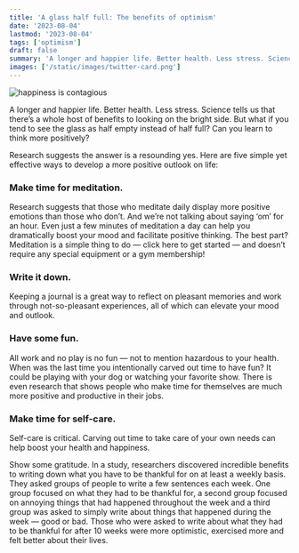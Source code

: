 ```yaml
---
title: 'A glass half full: The benefits of optimism'
date: '2023-08-04'
lastmod: '2023-08-04'
tags: ['optimism']
draft: false
summary: 'A longer and happier life. Better health. Less stress. Science tells us that there’s a whole host of benefits to looking on the bright side. But what if you tend to see the glass as half empty instead of half full?'
images: ['/static/images/twitter-card.png']
---
```


![happiness is contagious](/static/images/benefits-of-optimism/69300071_M-300x200.jpeg)

A longer and happier life. Better health. Less stress. Science tells us that there’s a whole host of benefits to looking on the bright side. But what if you tend to see the glass as half empty instead of half full? Can you learn to think more positively?

Research suggests the answer is a resounding yes. Here are five simple yet effective ways to develop a more positive outlook on life:

### Make time for meditation. 
Research suggests that those who meditate daily display more positive emotions than those who don’t. And we’re not talking about saying ‘om’ for an hour. Even just a few minutes of meditation a day can help you dramatically boost your mood and facilitate positive thinking. The best part? Meditation is a simple thing to do — click here to get started — and doesn’t require any special equipment or a gym membership!

### Write it down. 
Keeping a journal is a great way to reflect on pleasant memories and work through not-so-pleasant experiences, all of which can elevate your mood and outlook.

### Have some fun. 
All work and no play is no fun — not to mention hazardous to your health. When was the last time you intentionally carved out time to have fun? It could be playing with your dog or watching your favorite show. There is even research that shows people who make time for themselves are much more positive and productive in their jobs.

### Make time for self-care. 
Self-care is critical. Carving out time to take care of your own needs can help boost your health and happiness.

Show some gratitude. In a study, researchers discovered incredible benefits to writing down what you have to be thankful for on at least a weekly basis. They asked groups of people to write a few sentences each week. One group focused on what they had to be thankful for, a second group focused on annoying things that had happened throughout the week and a third group was asked to simply write about things that happened during the week — good or bad. Those who were asked to write about what they had to be thankful for after 10 weeks were more optimistic, exercised more and felt better about their lives.
